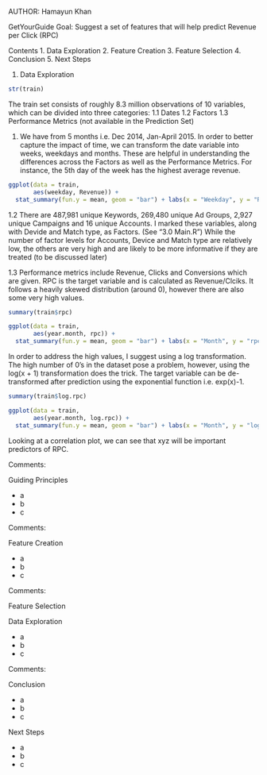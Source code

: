 
AUTHOR: Hamayun Khan

GetYourGuide
  Goal: Suggest a set of features that will help predict Revenue per Click (RPC)

Contents
  1. Data Exploration
  2. Feature Creation
  3. Feature Selection
  4. Conclusion 
  5. Next Steps
  

1. Data Exploration

```r
str(train)
```

The train set consists of roughly 8.3 million observations of 10 variables, which can be divided into three categories: 
1.1 Dates
1.2 Factors 
1.3 Performance Metrics (not available in the Prediction Set) 

1. We have from 5 months i.e. Dec 2014, Jan-April 2015. In order to better capture the impact of time, we can transform the date variable into weeks, weekdays and months. These are helpful in understanding the differences across the Factors as well as the Performance Metrics. For instance, the 5th day of the week has the highest average revenue.

```r
ggplot(data = train, 
       aes(weekday, Revenue)) + 
  stat_summary(fun.y = mean, geom = "bar") + labs(x = "Weekday", y = "Revenue (mean)")
```


1.2 There are 487,981 unique Keywords, 269,480 unique Ad Groups, 2,927 unique Campaigns and 16 unique Accounts. I marked these variables, along with Devide and Match type, as Factors. (See "3.0 Main.R")
While the number of factor levels for Accounts, Device and Match type are relatively low, the others are very high and are likely to be more informative if they are treated (to be discussed later)


1.3 Performance metrics include Revenue, Clicks and Conversions which are given. RPC is the target variable and is calculated as Revenue/Clciks. It follows a heavily skewed distribution (around 0), however there are also some very high values.  

```r
summary(train$rpc)
```

```r
ggplot(data = train, 
       aes(year.month, rpc)) + 
  stat_summary(fun.y = mean, geom = "bar") + labs(x = "Month", y = "rpc (mean)")
```

In order to address the high values, I suggest using a log transformation. The high number of 0's in the dataset pose a problem, however, using the log(x + 1) transformation does the trick. The target variable can be de-transformed after prediction using the exponential function i.e. exp(x)-1.

```r
summary(train$log.rpc)
```

```r
ggplot(data = train, 
       aes(year.month, log.rpc)) + 
  stat_summary(fun.y = mean, geom = "bar") + labs(x = "Month", y = "log.rpc (mean)")
```


Looking at a correlation plot, we can see that xyz will be important predictors of RPC.


Comments:




Guiding Principles

- a
- b
- c


Comments:


Feature Creation

- a
- b
- c


Comments:


Feature Selection


Data Exploration

- a
- b
- c

Comments:


Conclusion


- a
- b
- c


Next Steps

- a
- b
- c





